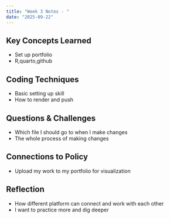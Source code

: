 ```yaml
---
title: "Week 3 Notes - "
date: "2025-09-22"
---
```


## Key Concepts Learned
- Set up portfolio
- R,quarto,github

## Coding Techniques
- Basic setting up skill
- How to render and push

## Questions & Challenges
- Which file I should go to when I make changes
- The whole process of making changes

## Connections to Policy
- Upload my work to my portfolio for visualization

## Reflection
- How different platform can connect and work with each other
- I want to practice more and dig deeper
